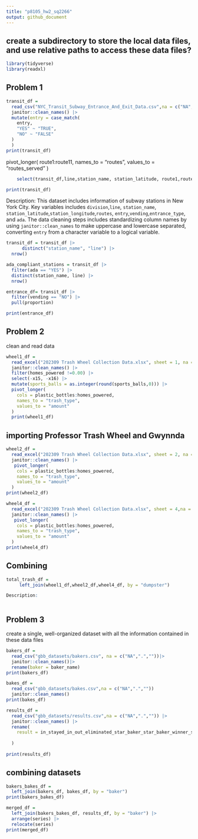 ```yaml
---
title: "p8105_hw2_sq2266"
output: github_document
---
```



## create a subdirectory to store the local data files, and use relative paths to access these data files?

```r
library(tidyverse)
library(readxl)
```

## Problem 1


```r
transit_df = 
  read_csv("NYC_Transit_Subway_Entrance_And_Exit_Data.csv",na = c("NA",".","")) |>
  janitor::clean_names() |>
  mutate(entry = case_match(
    entry,
    "YES" ~ "TRUE",
    "NO" ~ "FALSE"
  )
  )
print(transit_df)
```


pivot_longer(
    route1:route11,
    names_to = "routes",
    values_to = "routes_served"
  )
```r
    select(transit_df,line,station_name, station_latitude, route1,route2,route3,route4,route5,route6,route7,route8,route9,route10, entry, vending, entrance_type, ada) |>

print(transit_df)
```


Description: 
This dataset includes information of subway stations in New York City. Key variables includes `division`,`line`, `station_name`, `station_latitude`,`station_longitude`,`routes`, `entry`,`vending`,`entrance_type`, and `ada`. The data cleaning steps includes standardizing column names by using `janitor::clean_names` to make uppercase and lowercase separated, converting `entry` from a character variable to a logical variable. 

```r
transit_df = transit_df |>
      distinct("station_name", "line") |>
  nrow()
```

```r
ada_compliant_stations = transit_df |>
  filter(ada == "YES") |>
  distinct(station_name, line) |>
  nrow()
```

```r
entrance_df= transit_df |>
  filter(vending == "NO") |>
  pull(proportion)

print(entrance_df)
```


## Problem 2
clean and read data
```r
wheel1_df = 
  read_excel("202309 Trash Wheel Collection Data.xlsx", sheet = 1, na = c("NA",".","")) |>
  janitor::clean_names() |>
  filter(homes_powered !=0.00) |>
  select(-x15, -x16) |>
  mutate(sports_balls = as.integer(round(sports_balls,0))) |>
  pivot_longer(
    cols = plastic_bottles:homes_powered,
    names_to = "trash_type",
    values_to = "amount"
  )
  print(wheel1_df)
```


## importing Professor Trash Wheel and Gwynnda
```r
wheel2_df = 
  read_excel("202309 Trash Wheel Collection Data.xlsx", sheet = 2, na = c("NA",".","")) |>
  janitor::clean_names() |>
   pivot_longer(
    cols = plastic_bottles:homes_powered,
    names_to = "trash_type",
    values_to = "amount"
  )
print(wheel2_df)
```

```r
wheel4_df = 
  read_excel("202309 Trash Wheel Collection Data.xlsx", sheet = 4,na = c("NA",".","")) |>
  janitor::clean_names() |>
   pivot_longer(
    cols = plastic_bottles:homes_powered,
    names_to = "trash_type",
    values_to = "amount"
  )
print(wheel4_df)
```

## Combining
```r
total_trash_df = 
     left_join(wheel1_df,wheel2_df,wheel4_df, by = "dumpster")

```


```r
Description:
  

```



## Problem 3
create a single, well-organized dataset with all the information contained in these data files
```r
bakers_df = 
  read_csv("gbb_datasets/bakers.csv", na = c("NA",".",""))|>
  janitor::clean_names()|>
  rename(baker = baker_name)
print(bakers_df)
```

```r
bakes_df = 
  read_csv("gbb_datasets/bakes.csv",na = c("NA",".",""))
  janitor::clean_names()
print(bakes_df)
```


```r
results_df = 
  read_csv("gbb_datasets/results.csv",na = c("NA",".","")) |>
  janitor::clean_names() |>
  rename(
    result = in_stayed_in_out_eliminated_star_baker_star_baker_winner_series_winner_runner_up_series_runner_up_wd_withdrew
    
  )
  
print(results_df)
```

## combining datasets
```r
bakers_bakes_df = 
  left_join(bakers_df, bakes_df, by = "baker")
print(bakers_bakes_df)
```

```r
merged_df = 
  left_join(bakers_bakes_df, results_df, by = "baker") |>
  arrange(series) |>
  relocate(series)
print(merged_df)
```


